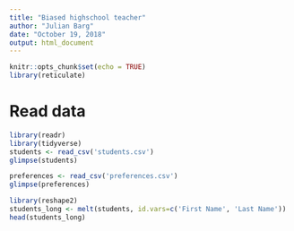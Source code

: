 ```yaml
---
title: "Biased highschool teacher"
author: "Julian Barg"
date: "October 19, 2018"
output: html_document
---
```


```r
knitr::opts_chunk$set(echo = TRUE)
library(reticulate)
```

# Read data
```r
library(readr)
library(tidyverse)
students <- read_csv('students.csv')
glimpse(students)
```

```r
preferences <- read_csv('preferences.csv')
glimpse(preferences)
```

```r
library(reshape2)
students_long <- melt(students, id.vars=c('First Name', 'Last Name'))
head(students_long)
```




